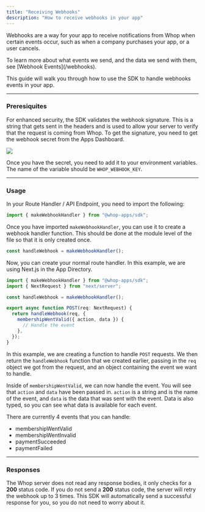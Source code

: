 ```yaml
---
title: "Receiving Webhooks"
description: "How to receive webhooks in your app"
---
```


Webhooks are a way for your app to receive notifications from Whop when certain events occur, such as when a company purchases your app, or a user cancels.

<Note>
  To learn more about what events we send, and the data we send with them, see
  [Webhook Events](/webhooks).
</Note>

This guide will walk you through how to use the SDK to handle webhooks events in your app.

---

### Preresiquites

For enhanced security, the SDK validates the webhook signature. This is a string that gets sent in the headers and is used to allow your server to verify that the request is coming from Whop. To get the signature, you need to get the webhook secret from the Apps Dashboard.

<Frame>
  <img src="https://imgur.com/6AY16BV.gif" />
</Frame>

Once you have the secret, you need to add it to your environment variables. The name of the variable should be `WHOP_WEBHOOK_KEY`.

---

### Usage

In your Route Handler / API Endpoint, you need to import the following:

```javascript
import { makeWebhookHandler } from "@whop-apps/sdk";
```

Once you have imported `makeWebhookHandler`, you can use it to create a webhook handler function. This should be done at the module level of the file so that it is only created once.

```javascript
const handleWebhook = makeWebhookHandler();
```

Now, you can create your normal route handler. In this example, we are using Next.js in the App Directory.

```javascript
import { makeWebhookHandler } from "@whop-apps/sdk";
import { NextRequest } from "next/server";

const handleWebhook = makeWebhookHandler();

export async function POST(req: NextRequest) {
  return handleWebhook(req, {
    membershipWentValid({ action, data }) {
      // Handle the event
    },
  });
}
```

In this example, we are creating a function to handle `POST` requests. We then return the `handleWebhook` function that we created earlier, passing in the `req` object we got from the request, and an object containing the event we want to handle.

Inside of `membershipWentValid`, we can now handle the event. You will see that `action` and `data` have been passed in. `action` is a string and is the name of the event, and `data` is the data that was sent with the event. Data is also typed, so you can see what data is available for each event.

There are currently 4 events that you can handle:

- membershipWentValid
- membershipWentInvalid
- paymentSucceeded
- paymentFailed

---

### Responses

The Whop server does not read any response bodies, it only checks for a **200** status code. If you do not send a **200** status code, the server will retry the webhook up to 3 times. This SDK will automatically send a successful response for you, so you do not need to worry about it.
